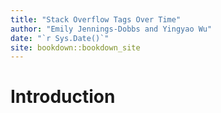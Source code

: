```yaml
--- 
title: "Stack Overflow Tags Over Time"
author: "Emily Jennings-Dobbs and Yingyao Wu"
date: "`r Sys.Date()`"
site: bookdown::bookdown_site
---
```


# Introduction

